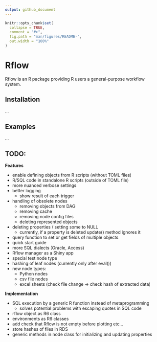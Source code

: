 ```yaml
---
output: github_document
---
```


<!-- README.md is generated from README.Rmd. Please edit that file -->

```r
knitr::opts_chunk$set(
  collapse = TRUE,
  comment = "#>",
  fig.path = "man/figures/README-",
  out.width = "100%"
)
```

# Rflow

Rflow is an R package providing R users a general-purpose workflow system.

## Installation

...


## Examples

...


## TODO:

**Features**

* enable defining objects from R scripts (without TOML files)
* R/SQL code in standalone R scripts (outside of TOML file)
* more nuanced verbose settings
* better logging
  * show result of each trigger
* handling of obsolete nodes
  * removing objects from DAG
  * removing cache
  * removing node config files
  * deleting represented objects
* deleting properties / setting some to NULL
  * currently, if a property is deleted update() method ignores it
* query function to set or get fields of multiple objects
* quick start guide
* more SQL dialects (Oracle, Access)
* Rflow manager as a Shiny app
* special test node type
* hashing of leaf nodes (currently only after eval())
* new node types:
  * Python nodes
  * csv file nodes
  * excel sheets (check file change -> check hash of extracted data)

**Implementation**

* SQL execution by a generic R function instead of metaprogramming
  * solves potential problems with escaping quotes in SQL code
* rflow object as R6 class
* environments as R6 classes
* add check that Rflow is not empty before plotting etc...
* store hashes of files in RDS
* generic methods in node class for initializing and updating properties
